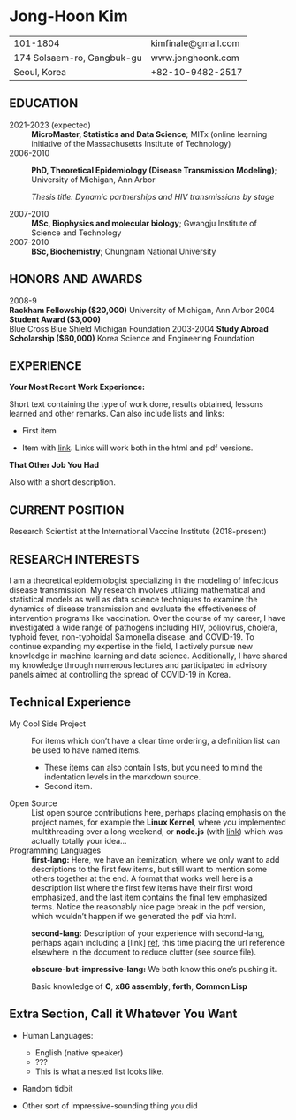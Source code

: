 Jong-Hoon Kim
============

-------------------         ----------------------------
101-1804                    kimfinale@gmail.com
174 Solsaem-ro, Gangbuk-gu  www.jonghoonk.com
Seoul, Korea                +82-10-9482-2517
-------------------     ----------------------------

EDUCATION
---------


2021-2023 (expected)
:   **MicroMaster, Statistics and Data Science**; MITx (online learning initiative of the Massachusetts Institute of Technology)

2006-2010 
:   **PhD, Theoretical Epidemiology (Disease Transmission Modeling)**; University of Michigan, Ann Arbor

    *Thesis title: Dynamic partnerships and HIV transmissions by stage*

2007-2010
:   **MSc, Biophysics and molecular biology**; Gwangju Institute of Science and Technology

2007-2010
:   **BSc, Biochemistry**; Chungnam National University


HONORS AND AWARDS
----------
2008-9	
**Rackham Fellowship ($20,000)**	University of Michigan, Ann Arbor
2004	**Student Award ($3,000)**	
Blue Cross Blue Shield Michigan Foundation
2003-2004	**Study Abroad Scholarship ($60,000)**	Korea Science and Engineering Foundation



EXPERIENCE
------------

**Your Most Recent Work Experience:**

Short text containing the type of work done, results obtained,
lessons learned and other remarks. Can also include lists and
links:

* First item

* Item with [link](http://www.example.com). Links will work both in
  the html and pdf versions.

**That Other Job You Had**

Also with a short description.

CURRENT POSITION
------------------
Research Scientist at the International Vaccine Institute (2018-present)

RESEARCH INTERESTS
-------------------

I am a theoretical epidemiologist specializing in the modeling of infectious disease transmission. 
My research involves utilizing mathematical and statistical models as well as data science techniques 
to examine the dynamics of disease transmission and evaluate the effectiveness of intervention programs like vaccination. 
Over the course of my career, I have investigated a wide range of pathogens including HIV, poliovirus, cholera, typhoid fever,
non-typhoidal Salmonella disease, and COVID-19. 
To continue expanding my expertise in the field, I actively pursue new knowledge in machine learning and data science. 
Additionally, I have shared my knowledge through numerous lectures and participated in advisory panels aimed at controlling the spread of COVID-19 in Korea.

Technical Experience
--------------------

My Cool Side Project
:   For items which don't have a clear time ordering, a definition
    list can be used to have named items.

    * These items can also contain lists, but you need to mind the
      indentation levels in the markdown source.
    * Second item.

Open Source
:   List open source contributions here, perhaps placing emphasis on
    the project names, for example the **Linux Kernel**, where you
    implemented multithreading over a long weekend, or **node.js**
    (with [link](http://nodejs.org)) which was actually totally
    your idea...

Programming Languages
:   **first-lang:** Here, we have an itemization, where we only want
    to add descriptions to the first few items, but still want to
    mention some others together at the end. A format that works well
    here is a description list where the first few items have their
    first word emphasized, and the last item contains the final few
    emphasized terms. Notice the reasonably nice page break in the pdf
    version, which wouldn't happen if we generated the pdf via html.

:   **second-lang:** Description of your experience with second-lang,
    perhaps again including a [link] [ref], this time placing the url
    reference elsewhere in the document to reduce clutter (see source
    file). 

:   **obscure-but-impressive-lang:** We both know this one's pushing
    it.

:   Basic knowledge of **C**, **x86 assembly**, **forth**, **Common Lisp**

[ref]: https://github.com/githubuser/superlongprojectname

Extra Section, Call it Whatever You Want
----------------------------------------

* Human Languages:

     * English (native speaker)
     * ???
     * This is what a nested list looks like.

* Random tidbit

* Other sort of impressive-sounding thing you did
